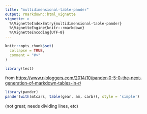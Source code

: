 ```yaml
---
title: "multidimensional-table-pander"
output: rmarkdown::html_vignette
vignette: >
  %\VignetteIndexEntry{multidimensional-table-pander}
  %\VignetteEngine{knitr::rmarkdown}
  %\VignetteEncoding{UTF-8}
---
```


```r
knitr::opts_chunk$set(
  collapse = TRUE,
  comment = "#>"
)
```

```r
library(test)
```

from <https://www.r-bloggers.com/2014/10/pander-0-5-0-the-next-generation-of-markdown-tables-in-r/> 

```r
library(pander)
pander(with(mtcars, table(gear, am, carb)), style = 'simple')

```

(not great; needs dividing lines, etc)